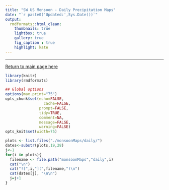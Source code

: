 ```yaml
---
title: "SW US Monsoon - Daily Precipitation Maps"
date: "`r paste0('Updated:',Sys.Date())`"
output:
  rmdformats::html_clean:
    thumbnails: true
    lightbox: true
    gallery: true
    fig_caption : true
    highlight: kate
---
```

******
[Return to main page here](https://cals.arizona.edu/climate/misc/SWMonsoonMaps/current/swus_monsoon.html)

```r
library(knitr)
library(rmdformats)

## Global options
options(max.print="75")
opts_chunk$set(echo=FALSE,
	             cache=FALSE,
               prompt=FALSE,
               tidy=TRUE,
               comment=NA,
               message=FALSE,
               warning=FALSE)
opts_knit$set(width=75)
```


```r

plots <- list.files("./monsoonMaps/daily/")
dates<-substr(plots,19,28)
j<-1
for(i in plots){
  filename <- file.path("monsoonMaps","daily",i)
  cat("\n") 
  cat("![",i,"](",filename,")\n")
  cat(dates[j], "\n\n")
  j=j+1
}
```